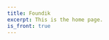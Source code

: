 ```yaml
---
title: Foundik
excerpt: This is the home page.
is_front: true
---
```


<Head name = "Foundik"/>
<Cover />

<Section 
  id="offers"
  heading="What do we offer?"
  sx={{ paddingY: 128}}
  >
  <Offers />
</Section>

<Section 
  id="pricing"
  heading="Pricing" sx={{
  paddingY: 128
}}>
  <Pricing />
</Section>

<Section 
  id="registration-process"
  heading = "Registration process"
>
    <RegistrationProcess />
</Section>

<Section
  id="contact"
  heading="Contact"
  sx={{
    bg: "default",
    paddingY: 128
  }}>
  <Contact />
</Section>

